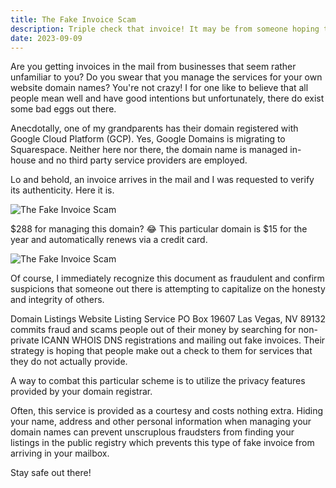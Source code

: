 ```yaml
---
title: The Fake Invoice Scam
description: Triple check that invoice! It may be from someone hoping that you blindly mail them a check...
date: 2023-09-09
---
```


Are you getting invoices in the mail from businesses that seem rather unfamiliar to you?
Do you swear that you manage the services for your own website domain names?
You're not crazy! I for one like to believe that all people mean well and have good intentions but unfortunately, there do exist some bad eggs out there.

Anecdotally, one of my grandparents has their domain registered with Google Cloud Platform (GCP).
Yes, Google Domains is migrating to Squarespace. Neither here nor there, the domain name is managed in-house and no third party service providers are employed.

Lo and behold, an invoice arrives in the mail and I was requested to verify its authenticity.
Here it is.

<Image
  src="/fake-invoice-scam-1.webp"
  width={512}
  height={256}
  alt="The Fake Invoice Scam"
/>

$288 for managing this domain? 😂 This particular domain is $15 for the year and automatically renews via a credit card.

<Image
  src="/fake-invoice-scam-2.webp"
  width={512}
  height={256}
  alt="The Fake Invoice Scam"
/>

Of course, I immediately recognize this document as fraudulent and confirm suspicions that someone out there is attempting to capitalize on the honesty and integrity of others.

Domain Listings Website Listing Service PO Box 19607 Las Vegas, NV 89132 commits fraud and scams people out of their money by searching for non-private ICANN WHOIS DNS registrations and mailing out fake invoices.
Their strategy is hoping that people make out a check to them for services that they do not actually provide.

A way to combat this particular scheme is to utilize the privacy features provided by your domain registrar.

Often, this service is provided as a courtesy and costs nothing extra. Hiding your name, address and other personal information when managing your domain names can prevent unscruplous fraudsters from finding your listings in the public registry which prevents this type of fake invoice from arriving in your mailbox.

Stay safe out there!
